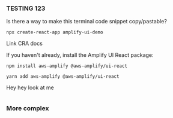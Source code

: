 
### TESTING 123

Is there a way to make this terminal code snippet copy/pastable?

```shell
npx create-react-app amplify-ui-demo
```

<Link href="https://create-react-app.dev" isExternal>
  Link CRA docs
</Link>

If you haven't already, install the Amplify UI React package:

<Tabs>
<TabItem title="npm">

```shell
npm install aws-amplify @aws-amplify/ui-react
```

</TabItem>
<TabItem title="yarn">

```shell
yarn add aws-amplify @aws-amplify/ui-react
```

</TabItem>
</Tabs>

Hey hey look at me

<Example>
  <ExampleCode>
  
```tsx file=./examples/BasicExampleCode.tsx

````

  </ExampleCode>
  <BasicExampleDemo />
</Example>

### More complex

<Example>
  <ExampleCode>

```tsx file=./examples/CompleteExampleCode.tsx

````

  </ExampleCode>
  <CompleteExampleDemo />
</Example>
